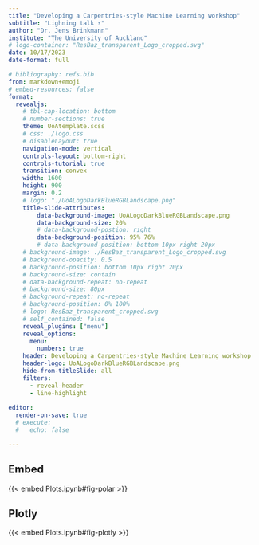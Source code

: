 ```yaml
---
title: "Developing a Carpentries-style Machine Learning workshop"
subtitle: "Lighning talk ⚡️"
author: "Dr. Jens Brinkmann"
institute: "The University of Auckland"
# logo-container: "ResBaz_transparent_Logo_cropped.svg"
date: 10/17/2023
date-format: full

# bibliography: refs.bib
from: markdown+emoji
# embed-resources: false
format:
  revealjs:
    # tbl-cap-location: bottom
    # number-sections: true
    theme: UoAtemplate.scss
    # css: ./logo.css
    # disableLayout: true
    navigation-mode: vertical
    controls-layout: bottom-right
    controls-tutorial: true
    transition: convex
    width: 1600
    height: 900
    margin: 0.2
    # logo: "./UoALogoDarkBlueRGBLandscape.png"
    title-slide-attributes:
        data-background-image: UoALogoDarkBlueRGBLandscape.png
        data-background-size: 20%
        # data-background-postion: right
        data-background-position: 95% 76%
        # data-background-position: bottom 10px right 20px
    # background-image: ./ResBaz_transparent_Logo_cropped.svg
    # background-opacity: 0.5
    # background-position: bottom 10px right 20px
    # background-size: contain
    # data-background-repeat: no-repeat
    # background-size: 80px
    # background-repeat: no-repeat
    # background-position: 0% 100%
    # logo: ResBaz_transparent_cropped.svg
    # self_contained: false
    reveal_plugins: ["menu"]
    reveal_options:
      menu:
        numbers: true
    header: Developing a Carpentries-style Machine Learning workshop 
    header-logo: UoALogoDarkBlueRGBLandscape.png
    hide-from-titleSlide: all
    filters:
      - reveal-header
      - line-highlight
    
editor:
  render-on-save: true
  # execute:
  #   echo: false

--- 
```



## Embed

{{< embed Plots.ipynb#fig-polar >}}

## Plotly

{{< embed Plots.ipynb#fig-plotly >}}